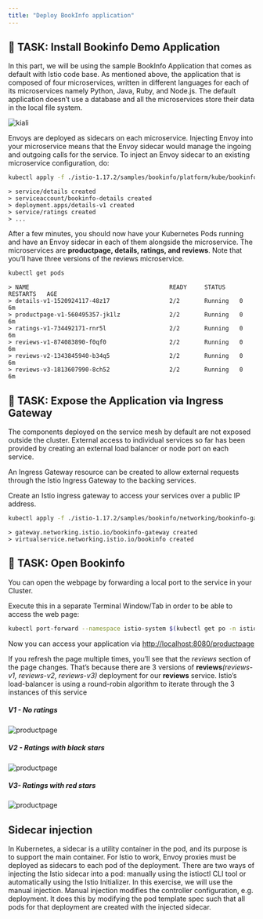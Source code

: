 ```yaml
---
title: "Deploy BookInfo application"
---
```


## 🚀 TASK: Install Bookinfo Demo Application 

In this part, we will be using the sample BookInfo Application that comes as default with Istio code base. As mentioned above, the application that is composed of four microservices, written in different languages for each of its microservices namely Python, Java, Ruby, and Node.js. The default application doesn’t use a database and all the microservices store their data in the local file system.

![kiali](./../images/bookinfo.png)

Envoys are deployed as sidecars on each microservice. Injecting Envoy into your microservice means that the Envoy sidecar would manage the ingoing and outgoing calls for the service. To inject an Envoy sidecar to an existing microservice configuration, do:

```bash
kubectl apply -f ./istio-1.17.2/samples/bookinfo/platform/kube/bookinfo.yaml
```

```output   
> service/details created
> serviceaccount/bookinfo-details created
> deployment.apps/details-v1 created
> service/ratings created
> ...
```

After a few minutes, you should now have your Kubernetes Pods running and have an Envoy sidecar in each of them alongside the microservice. The microservices are **productpage, details, ratings, and reviews**. Note that you’ll have three versions of the reviews microservice.

```bash
kubectl get pods 
```

```output   
> NAME                                        READY     STATUS    RESTARTS   AGE
> details-v1-1520924117-48z17                 2/2       Running   0          6m
> productpage-v1-560495357-jk1lz              2/2       Running   0          6m
> ratings-v1-734492171-rnr5l                  2/2       Running   0          6m
> reviews-v1-874083890-f0qf0                  2/2       Running   0          6m
> reviews-v2-1343845940-b34q5                 2/2       Running   0          6m
> reviews-v3-1813607990-8ch52                 2/2       Running   0          6m
```

## 🚀 TASK: Expose the Application via Ingress Gateway

The components deployed on the service mesh by default are not exposed outside the cluster. External access to individual services so far has been provided by creating an external load balancer or node port on each service.

An Ingress Gateway resource can be created to allow external requests through the Istio Ingress Gateway to the backing services.

Create an Istio ingress gateway to access your services over a public IP address.
    
```bash
kubectl apply -f ./istio-1.17.2/samples/bookinfo/networking/bookinfo-gateway.yaml
```

```output   
> gateway.networking.istio.io/bookinfo-gateway created
> virtualservice.networking.istio.io/bookinfo created
```
    
## 🚀 TASK: Open Bookinfo
        
You can open the webpage by forwarding a local port to the service in your Cluster.

Execute this in a separate Terminal Window/Tab in order to be able to access the web page:

```bash
kubectl port-forward --namespace istio-system $(kubectl get po -n istio-system | grep istio-ingressgateway| \awk '{print $1;}') 8080:8080 
```
    

Now you can access your application via [http://localhost:8080/productpage](http://localhost:8080/productpage?u=normal)
    

If you refresh the page multiple times, you’ll see that the _reviews_ section of the page changes. That’s because there are 3 versions of **reviews**_(reviews-v1, reviews-v2, reviews-v3)_ deployment for our **reviews** service. Istio’s load-balancer is using a round-robin algorithm to iterate through the 3 instances of this service

##### V1 - No ratings

![productpage](./../images/none.png)

##### V2 - Ratings with black stars

![productpage](./../images/black.png)

##### V3- Ratings with red stars

![productpage](./../images/red.png)

## Sidecar injection

In Kubernetes, a sidecar is a utility container in the pod, and its purpose is to support the main container. For Istio to work, Envoy proxies must be deployed as sidecars to each pod of the deployment. There are two ways of injecting the Istio sidecar into a pod: manually using the istioctl CLI tool or automatically using the Istio Initializer. In this exercise, we will use the manual injection. Manual injection modifies the controller configuration, e.g. deployment. It does this by modifying the pod template spec such that all pods for that deployment are created with the injected sidecar.

